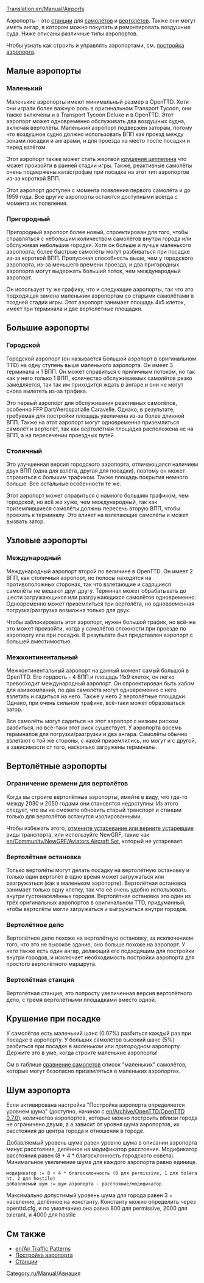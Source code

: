 [[Translation:en/Manual/Airports]]

Аэропорты - это [[ru/Manual/Станции|станции]] для [[ru/Manual/Авиация|самолётов]] и [[ru/Manual/Авиация|вертолётов]]. Также они могут иметь ангар, в котором можно покупать и ремонтировать воздушные суда. Ниже описаны различные типы аэропортов.

Чтобы узнать как строить и управлять аэропортами, см. [[ru/Manual/Постройка аэропорта|постройка аэропорта]].

==Малые аэропорты==

===Маленький===
{{ru/Manual/Аэропорты|Fullname=Маленький аэропорт|image=en/Manual/Airport s.png|Entry=|Runways=1|Ramps=2|Heli=1 (в терминале)|size=3 x 4|hangars=1|catchment=4|noise=3}}

Маленькие аэропорты имеют минимальный размер в OpenTTD. Хотя они играли более важную роль в оригинальном Transport Tycoon, они также включены и в Transport Tycoon Deluxe и в OpenTTD. Этот аэропорт может одновременно обслуживать два воздушных судна, включая вертолёты. Маленький аэропорт подвержен заторам, потому что воздушное судно должно использовать ВПП как проезд между зонами посадки и ангарами, и для проезда на место после посадки и перед взлётом.

Этот аэропорт также может стать жертвой [[ru/Manual/Бедствия#krushenie-tseppelina|крушения цеппелина]] что может произойти в ранней стадии игры. Также, реактивные самолёты очень подвержены катастрофам при посадке на этот тип аэропортов из-за короткой ВПП.

Этот аэропорт доступен с момента появления первого самолёта и до 1959 года. Все другие аэропорты остаются доступными всегда с момента их появления.

{{en/-}}

===Пригородный===
{{ru/Manual/Аэропорты|Fullname=Пригородный аэропорт|image=en/Manual/Commuterairport.png|imagewidth=300px|Entry=1983|Runways=1|Ramps=3|Heli=2|size=4 x 5|hangars=1|catchment=4|noise=4}}

Пригородный аэропорт более новый, спроектирован для того, чтобы справляться с небольшим количеством самолётов внутри города или обслуживая небольшие городки. Хотя он больше и лучше маленького аэропорта, более быстрые самолёты могут разбиваться при посадке из-за короткой ВПП. Пропускная способность выше, чем у городского аэропорта, из-за меньшего времени проезда, и два пригородных аэропорта могут выдержать больший поток, чем международный аэропорт.

Он использует ту же графику, что и следующие аэропорты, так что это подходящая замена маленьким аэропортам со старыми самолётами в поздней стадии игры. Этот аэропорт занимает площадь 4х5 клеток, имеет три терминала и две вертолётные площадки. 

{{en/-}}

==Большие аэропорты==

===Городской===
{{ru/Manual/Аэропорты|Fullname=Городской аэропорт|image=en/Manual/Airport c.png|imagewidth=300px|Entry=1955|Runways=1|Ramps=3|Heli=1 (в терминале)|size=6 x 6|hangars=1|catchment=5|noise=5}}

Городской аэропорт (он называется Большой аэропорт в оригинальном TTD) на одну ступень выше маленького аэропорта. Он имеет 3 терминала и 1 ВПП. Он может справиться с приличным потоком, но так как у него только 1 ВПП, количество обслуживаемых самолётов резко замедляется, так так им приходится ждать в ангаре и они не могут снова вылететь из-за трафика.

Это первый аэропорт для обслуживания реактивных самолётов, особенно FFP Dart/Aerospatialle Caravelle. Однако, в результате, требуемая для постройки площадь увеличена из-за более длинной ВПП. Также на этот аэропорт могут одновременно приземлиться самолёт и вертолёт, так как вертолётная площадка расположена не на ВПП, а на пересечении проездных путей.

{{en/-}}

===Столичный===
{{ru/Manual/Аэропорты|Fullname=Столичный аэропорт|image=en/Manual/Airport m.png|imagewidth=300px|Entry=1980|Runways=2|Ramps=3|Heli=1 (в терминале)|size=6 x 6|hangars=1|catchment=6|noise=8}}

Это улучшенная версия городского аэропорта, отличающаяся наличием двух ВПП (одна для взлёта, другая для посадки), поэтому он может справиться с большим трафиком. Также площадь покрытия немного больше. Все остальные особенности те же.

Этот аэропорт может справиться с намного большим трафиком, чем городской, но всё же хуже, чем международный, так как приземлившиеся самолёты должны пересечь вторую ВПП, чтобы проехать к терминалу. Это влияет на взлетающие самолёты и может вызвать затор.

{{en/-}}

==Узловые аэропорты==

===Международный===
{{ru/Manual/Аэропорты|Fullname=Международный аэропорт|image=en/Manual/Airport i.png|imagewidth=300px|Entry=1990|Runways=2|Ramps=6|Heli=2|size=7 x 7|hangars=2|catchment=8|noise=17}}

Международный аэропорт второй по величине в OpenTTD. Он имеет 2 ВПП, как столичный аэропорт, но полосы находятся на противоположных сторонах, так что взлетающие и садящиеся самолёты не мешают друг другу. Терминал может обрабатывать до шести загружающихся или разгружающихся самолётов одновременно. Одновременно может приземлиться три вертолёта, но одновременная погрузка/разгрузка возможна только для двух.

Чтобы заблокировать этот аэропорт, нужен большой трафик, но всё-же это может произойти, когда у самолётов сложности при проезде по аэропорту или при посадке. В результате был представлен аэропорт с большей вместимостью.
{{en/-}}

===Межконтинентальный===
{{ru/Manual/Аэропорты|Fullname=Межконтинентальный аэропорт|image=en/Manual/Intercontinentalairport.png|imagewidth=300px|Entry=2002|Runways=4 (two takeoff, two landing)|Ramps=8|Heli=2|size=11 x 9|hangars=2|catchment=10|noise=25}}

Межконтинентальный аэропорт на данный момент самый большой в OpenTTD. Его гордость - 4 ВПП и площадь 11x9 клеток, он легко превосходит международный аэропорт. Он спроектирован быть хабом для авиакомпаний, по два самолёта могут одновременно с него взлетать и садиться на него. Также у него 2 вертолётные площадки. Однако, при очень сильном трафике, всё-таки может образоваться затор.

Все самолёты могут садиться на этот аэропорт с низким риском разбиться, но всё-таки этот риск существует. У аэропорта восемь терминалов для погрузки/разгрузки и два ангара. Самолёты обычно взлетают с той же стороны, с какой приземлились, но могут и с другой, в зависимости от того, насколько загружены терминалы.

{{en/-}}

==Вертолётные аэропорты==
===Ограничение времени для вертолётов===
Когда вы строите вертолётные аэропорты, имейте в виду, что где-то между 2030 и 2050 годами они становятся недоступны. Из этого следует, что вы не сможете обновить старый транспорт и станции только для вертолётов останутся изолированными.

Чтобы избежать этого, [[ru/Archive/Manual/Settings/Транспорт никогда не выходит из эксплуатации|отмените устаревание или верните устаревшие]] виды транспорта, или используйте NewGRF, такие как [[en/Community/NewGRF/Aviators Aircraft Set]], который не устаревает.

===Вертолётная остановка===
{{ru/Manual/Аэропорты|Fullname=Heliport|image=en/Manual/Heliport.png|Entry=1963|Runways=N/A|Ramps=N/A|Heli=1|size=1 x 1|hangars=N/A|catchment=4|noise=1}}

Только вертолёты могут делать посадку на вертолётную остановку и только один вертолёт в одно время может загружаться или разгружаться (как в маленьком аэропорте). Вертолётная остановка занимает только одну клетку, так что её очень удобно использовать внутри густонаселённых городов. Вертолётная остановка это один из трёх оригинальных аэропортов в оригинальном TTD, придуманный, чтобы вертолёты могли загружаться и выгружаться внутри городов.

{{en/-}}

===Вертолётное депо===
{{ru/Manual/Аэропорты|Fullname=Helidepot|image=en/Manual/Helidepot.png|Entry=1976|Runways=N/A|Ramps=N/A|Heli=1|size=2 x 2|hangars=1|catchment=4|noise=2}}

Вертолётное депо похоже на вертолётную остановку, за исключением того, что это не высокое здание, оно больше похоже на аэропорт. У него также есть один ангар, делающий его подходящим для постройки внутри городов, и исключает необходимость постройки аэропорта для простого вертолётного маршрута.

{{en/-}}

===Вертолётная станция===
{{ru/Manual/Аэропорты|Fullname=Helistation|image=en/Manual/Helistation.png|Entry=1980|Runways=N/A|Ramps=N/A|Heli=3|size=2 x 4|hangars=1|catchment=4|noise=3}}

Вертолётная станция, это попросту увеличенная версия вертолётного депо, с тремя вертолётными площадками вместо одной.

{{en/-}}

==Крушение при посадке==
У самолётов есть маленький шанс (0.07%) разбиться каждый раз при посадке в аэропорту. У больших самолётов высокий шанс (5%) разбиться при посадке в ''маленьком'' или ''пригородном'' аэропорту. Держите это в уме, когда строите маленькие аэропорты!

См в таблице [[ru/Manual/Base Set/Aircraft/Сравнение самолетов|сравнение самолетов]] список "маленьких" самолётов, которые могут безопасно приземляться в маленьких аэропортах.

==Шум аэропорта==
Если активирована настройка "Постройка аэропорта определяется уровнем шума" (доступно, начиная с [[en/Archive/OpenTTD/OpenTTD 0.7.0]]), количество аэропортов, которые можно построить вблизи города не ограничено двумя, а а зависит от уровня шума аэропортов, их расстояния до центра города и отношения в городе.

Добавляемый уровень шума равен уровню шума в описании аэропорта минус расстояние, делённое на модификатор расстояния. Модификатор расстояния равен (8 + 4 * благосклонность городского совета). Минимальное увеличение шума для каждого аэропорта равно единице.

 модификатор := 8 + 4 * благосклонность (0 для permissive, 1 для tolerant, 2 для hostile)
 добавляемый шум := шум аэропорта - расстояние/модификатор

Максимально допустимый уровень шума для города равен 3 + население, делённое на константу. Константу можно определить через openttd.cfg, и по умолчанию она равна 800 для permissive, 2000 для tolerant, и 4000 для hostile
{{ru/Возможность|0.7}}

==См также==
*[[en/Air Traffic Patterns]]
*[[ru/Manual/Постройка аэропорта|Постройка аэропорта]]
*[[ru/Manual/Станции|Станции]]

[[Category:ru/Manual/Авиация]]